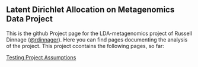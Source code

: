 ## Latent Dirichlet Allocation on Metagenomics Data Project

This is the github Project page for the LDA-metagenomics project of Russell Dinnage ([@rdinnager](https://github.com/rdinnager)). Here you can find pages documenting the analysis of the project. This project ccontains the following pages, so far:

[Testing Project Assumptions](http://rdinnager.github.io/LDA-metagenomics/assumption_test)